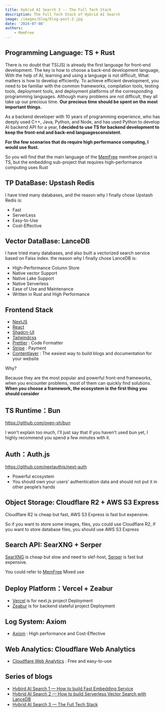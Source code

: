 ```yaml
---
title: Hybrid AI Search 3 -- The Full Tech Stack
description: The Full Tech Stack of Hybrid AI Search
image: /images/blog/blog-post-2.jpg
date: '2024-07-08'
authors:
    - MemFree
---
```


## Programming Language: TS + Rust

There is no doubt that TS(JS) is already the first language for front-end development. The key is how to choose a back-end development language, With the help of AI, learning and using a language is not difficult, What matters is how to develop efficiently. To achieve efficient development, you need to be familiar with the common frameworks, compilation tools, testing tools, deployment tools, and deployment platforms of the corresponding programming languages. Although many problems are not difficult, they all take up our precious time. **Our precious time should be spent on the most important things.**

As a backend developer with 10 years of programming experience, who has deeply used C++, Java, Python, and Node, and has used Python to develop AI backend API for a year, **I decided to use TS for backend development to keep the front-end and back-end languages ​​consistent.**

**For the few scenarios that do require high performance computing, I would use Rust.**

So you will find that the main language of the [MemFree](https://github.com/memfreeme/memfree) memfree project is TS, but the embedding sub-project that requires high-performance computing uses Rust

## TP DataBase: Upstash Redis

I have tried many databases, and the reason why I finally chose Upstash Redis is:

-   Fast
-   ServerLess
-   Easy-to-Use
-   Cost-Effective

## Vector DataBase: LanceDB

I have tried many databases, and also built a vectorized search service based on Faiss index. the reason why I finally chose LanceDB is:

-   High-Performance Column Store
-   Native vector Support
-   Native Lake Support
-   Native Serverless
-   Ease of Use and Maintenance
-   Written in Rust and High Performance

## Frontend Stack

-   [NextJS](https://github.com/memfreeme/memfree)
-   [React](https://github.com/facebook/react)
-   [Shadcn-UI](https://github.com/shadcn-ui/ui)
-   [Tailwindcss](https://github.com/tailwindlabs/tailwindcss)
-   [Prettier](https://github.com/prettier/prettier) : Code Formatter
-   [Stripe](https://github.com/stripe/stripe-node) : Payment
-   [Contentlayer](https://github.com/contentlayerdev/contentlayer) : The easiest way to build blogs and documentation for your website

Why?

Because they are the most popular and powerful front-end frameworks, when you encounter problems, most of them can quickly find solutions. **When you choose a framework, the ecosystem is the first thing you should consider**

## TS Runtime：Bun

https://github.com/oven-sh/bun

I won't explain too much, I'll just say that if you haven't used bun yet, I highly recommend you spend a few minutes with it.

## Auth：Auth.js

https://github.com/nextauthjs/next-auth

-   Powerful ecosystem
-   You should own your users’ authentication data and should not put it in other people’s hands

## Object Storage: Cloudflare R2 + AWS S3 Express

Cloudflare R2 is cheap but fast, AWS S3 Express is fast but expensive.

So if you want to store some images, files, you could use Cloudflare R2,
if you want to store database files, you should use AWS S3 Express

## Search API: SearXNG + Serper

[SearXNG](https://github.com/searxng/searxng) is cheap but slow and need to slef-host, [Serper](https://serper.dev/) is fast but expensive.

You could refer to [MemFree](https://github.com/memfreeme/memfree) Mixed use

## Deploy Platform：Vercel + Zeabur

-   [Vercel](https://vercel.com/home) is for next.js project Deployment
-   [Zeabur](https://zeabur.com?referralCode=memfree) is for backend stateful project Deployment

## Log System: Axiom

-   [Axiom](https://axiom.co/) : High performance and Cost-Effective

## Web Analytics: Cloudflare Web Analytics

-   [Cloudflare Web Analytics](https://www.cloudflare.com/web-analytics/) : Free and easy-to-use

## Series of blogs

-   [Hybird AI Search 1 — How to build Fast Embedding Service](https://www.memfree.me/blog/fast-local-embedding-service)
-   [Hybrid AI Search 2 — How to build Serverless Vector Search with LanceDB](https://www.memfree.me/blog/serverless-vector-search-lancedb)
-   [Hybrid AI Search 3 — The Full Tech Stack](https://www.memfree.me/blog/hybrid-ai-search-tech-stack)